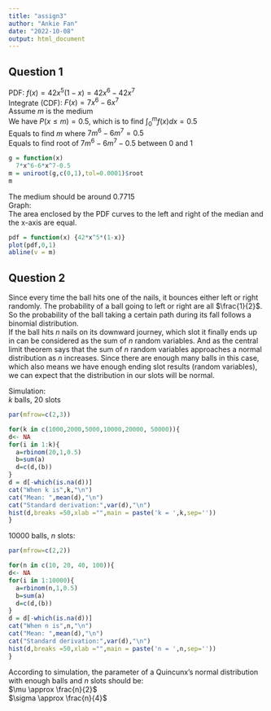 ```yaml
---
title: "assign3"
author: "Ankie Fan"
date: "2022-10-08"
output: html_document
---
```


## Question 1
PDF: $f(x) = 42x^5(1-x) = 42x^6-42x^7$  
Integrate (CDF): $F(x) = 7x^6-6x^7$  
Assume $m$ is the medium  
We have $P(x \leq m) = 0.5$, which is to find $\int^m_0 f(x)dx = 0.5$  
Equals to find $m$ where $7m^6-6m^7 = 0.5$  
Equals to find root of $7m^6-6m^7 - 0.5$ between 0 and 1     
```r
g = function(x)
  7*x^6-6*x^7-0.5
m = uniroot(g,c(0,1),tol=0.0001)$root
m
```
The medium should be around 0.7715  
Graph:  
The area enclosed by the PDF curves to the left and right of the median and the x-axis are equal.  
```r
pdf = function(x) {42*x^5*(1-x)}
plot(pdf,0,1)
abline(v = m)
```

## Question 2
Since every time the ball hits one of the nails, it bounces either left or right randomly. The probability of a ball going to left or right are all $\frac{1}{2}$. So the probability of the ball taking a certain path during its fall follows a binomial distribution.  
If the ball hits $n$ nails on its downward journey, which slot it finally ends up in can be considered as the sum of $n$ random variables. And as the central limit theorem says that the sum of $n$ random variables approaches a normal distribution as $n$ increases. Since there are enough many balls in this case, which also means we have enough ending slot results (random variables), we can expect that the distribution in our slots will be normal. 

Simulation:  
$k$ balls, 20 slots  
```r
par(mfrow=c(2,3)) 

for(k in c(1000,2000,5000,10000,20000, 50000)){
d<- NA
for(i in 1:k){
  a=rbinom(20,1,0.5)
  b=sum(a)
  d=c(d,(b))
}
d = d[-which(is.na(d))]
cat("When k is",k,"\n")
cat("Mean: ",mean(d),"\n")
cat("Standard derivation:",var(d),"\n")
hist(d,breaks =50,xlab ="",main = paste('k = ',k,sep=''))
}
```
  
10000 balls, $n$ slots:  
```r
par(mfrow=c(2,2)) 

for(n in c(10, 20, 40, 100)){
d<- NA
for(i in 1:10000){
  a=rbinom(n,1,0.5)
  b=sum(a)
  d=c(d,(b))
}
d = d[-which(is.na(d))]
cat("When n is",n,"\n")
cat("Mean: ",mean(d),"\n")
cat("Standard derivation:",var(d),"\n")
hist(d,breaks =50,xlab ="",main = paste('n = ',n,sep=''))
}
```  
  
According to simulation, the parameter of a Quincunx's normal distribution with enough balls and $n$ slots should be:  
$\mu \approx \frac{n}{2}$    
$\sigma \approx \frac{n}{4}$  